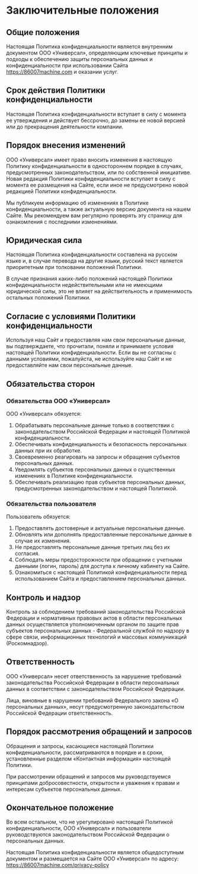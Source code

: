 # Заключительные положения

## Общие положения

Настоящая Политика конфиденциальности является внутренним документом ООО «Универсал», определяющим ключевые принципы и подходы к обеспечению защиты персональных данных и конфиденциальности при использовании Сайта https://86007machine.com и оказании услуг.

## Срок действия Политики конфиденциальности

Настоящая Политика конфиденциальности вступает в силу с момента ее утверждения и действует бессрочно, до замены ее новой версией или до прекращения деятельности компании.

## Порядок внесения изменений

ООО «Универсал» имеет право вносить изменения в настоящую Политику конфиденциальности в одностороннем порядке в случаях, предусмотренных законодательством, или по собственной инициативе. Новая редакция Политики конфиденциальности вступает в силу с момента ее размещения на Сайте, если иное не предусмотрено новой редакцией Политики конфиденциальности.

Мы публикуем информацию об изменениях в Политике конфиденциальности, а также актуальную версию документа на нашем Сайте. Мы рекомендуем вам регулярно проверять эту страницу для ознакомления с последними изменениями.

## Юридическая сила

Настоящая Политика конфиденциальности составлена на русском языке и, в случае перевода на другие языки, русский текст является приоритетным при толковании положений Политики.

В случае признания каких-либо положений настоящей Политики конфиденциальности недействительными или не имеющими юридической силы, это не влияет на действительность и применимость остальных положений Политики.

## Согласие с условиями Политики конфиденциальности

Используя наш Сайт и предоставляя нам свои персональные данные, вы подтверждаете, что прочитали, поняли и принимаете условия настоящей Политики конфиденциальности. Если вы не согласны с данными условиями, пожалуйста, не используйте наш Сайт и не предоставляйте нам свои персональные данные.

## Обязательства сторон

### Обязательства ООО «Универсал»

ООО «Универсал» обязуется:

1. Обрабатывать персональные данные только в соответствии с законодательством Российской Федерации и настоящей Политикой конфиденциальности.
2. Обеспечивать конфиденциальность и безопасность персональных данных при их обработке.
3. Своевременно реагировать на запросы и обращения субъектов персональных данных.
4. Уведомлять субъектов персональных данных о существенных изменениях в Политике конфиденциальности.
5. Обеспечивать реализацию прав субъектов персональных данных, предусмотренных законодательством и настоящей Политикой.

### Обязательства пользователя

Пользователь обязуется:

1. Предоставлять достоверные и актуальные персональные данные.
2. Обновлять или дополнять предоставленные персональные данные в случае их изменения.
3. Не предоставлять персональные данные третьих лиц без их согласия.
4. Соблюдать меры предосторожности при обращении с учетными данными (логин, пароль) для доступа к личному кабинету на Сайте.
5. Ознакомиться с настоящей Политикой конфиденциальности перед использованием Сайта и предоставлением персональных данных.

## Контроль и надзор

Контроль за соблюдением требований законодательства Российской Федерации и нормативных правовых актов в области персональных данных осуществляется уполномоченным органом по защите прав субъектов персональных данных - Федеральной службой по надзору в сфере связи, информационных технологий и массовых коммуникаций (Роскомнадзор).

## Ответственность

ООО «Универсал» несет ответственность за нарушение требований законодательства Российской Федерации в области персональных данных в соответствии с законодательством Российской Федерации.

Лица, виновные в нарушении требований Федерального закона «О персональных данных», несут предусмотренную законодательством Российской Федерации ответственность.

## Порядок рассмотрения обращений и запросов

Обращения и запросы, касающиеся настоящей Политики конфиденциальности, рассматриваются в порядке и в сроки, установленные разделом «Контактная информация» настоящей Политики.

При рассмотрении обращений и запросов мы руководствуемся принципами добросовестности, открытости и уважения к правам и интересам субъектов персональных данных.

## Окончательное положение

Во всем остальном, что не урегулировано настоящей Политикой конфиденциальности, ООО «Универсал» и пользователи руководствуются законодательством Российской Федерации о персональных данных.

Настоящая Политика конфиденциальности является общедоступным документом и размещается на Сайте ООО «Универсал» по адресу: https://86007machine.com/privacy-policy
